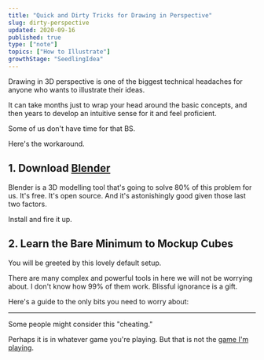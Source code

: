 ```yaml
---
title: "Quick and Dirty Tricks for Drawing in Perspective"
slug: dirty-perspective
updated: 2020-09-16
published: true
type: ["note"]
topics: ["How to Illustrate"]
growthStage: "SeedlingIdea"
---
```


Drawing in 3D perspective is one of the biggest technical headaches for anyone who wants to illustrate their ideas.

It can take months just to wrap your head around the basic concepts, and then years to develop an intuitive sense for it and feel proficient.

Some of us don't have time for that BS.

Here's the workaround.

## 1. Download [Blender](https://www.blender.org/download/)

Blender is a 3D modelling tool that's going to solve 80% of this problem for us. It's free. It's open source. And it's astonishingly good given those last two factors.

Install and fire it up.

## 2. Learn the Bare Minimum to Mockup Cubes

You will be greeted by this lovely default setup.

<BasicImage
		alt = ""
		src = "https://res.cloudinary.com/dg3gyk0gu/image/upload/c_scale,f_auto,q_auto:good,w_1200/v1600206615/maggieappleton.com/notes/dirty-perspective/Screenshot_-_2020-09-15_22.46.53.png"
/>

There are many complex and powerful tools in here we will not be worrying about. I don't know how 99% of them work. Blissful ignorance is a gift.

Here's a guide to the only bits you need to worry about:

<BlenderScroller />

---

Some people might consider this "cheating."

Perhaps it is in whatever game you're playing.
But that is not the [game I'm playing](/infinite-games).
